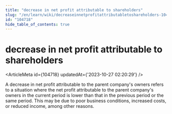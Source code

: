 ```yaml
---
title: "decrease in net profit attributable to shareholders"
slug: "/en/learn/wiki/decreaseinnetprofitattributabletoshareholders-104718"
id: "104718"
hide_table_of_contents: true
---
```



<Breadcrumbs current="decrease in net profit attributable to shareholders" />

# decrease in net profit attributable to shareholders

<ArticleMeta id={104718} updatedAt={'2023-10-27 02:20:29'} />
<div className='border-solid border-b border-t-0 my-4 border-[var(--ifm-color-gray-300)]' />

A decrease in net profit attributable to the parent company's owners refers to a situation where the net profit attributable to the parent company's owners in the current period is lower than that in the previous period or the same period. This may be due to poor business conditions, increased costs, or reduced income, among other reasons.
